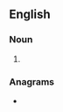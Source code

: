 ==English==

===Noun===
{{head|en|noun plural form}}

# {{plural of|handhold|lang=en}}

===Anagrams===
* {{anagrams|en|hold hands}}